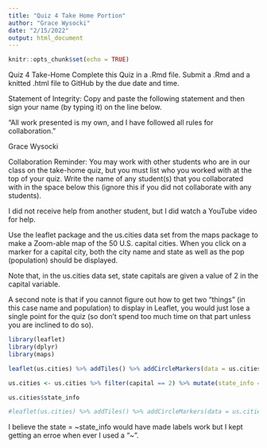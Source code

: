 ```yaml
---
title: "Quiz 4 Take Home Portion"
author: "Grace Wysocki"
date: "2/15/2022"
output: html_document
---
```


```r
knitr::opts_chunk$set(echo = TRUE)
```

Quiz 4 Take-Home
Complete this Quiz in a .Rmd file. Submit a .Rmd and a knitted .html file to GitHub by the due date and time.

Statement of Integrity: Copy and paste the following statement and then sign your name (by typing it) on the line below.

“All work presented is my own, and I have followed all rules for collaboration.”

Grace Wysocki

Collaboration Reminder: You may work with other students who are in our class on the take-home quiz, but you must list who you worked with at the top of your quiz. Write the name of any student(s) that you collaborated with in the space below this (ignore this if you did not collaborate with any students).

I did not receive help from another student, but I did watch a YouTube video for help.

Use the leaflet package and the us.cities data set from the maps package to make a Zoom-able map of the 50 U.S. capital cities. When you click on a marker for a capital city, both the city name and state as well as the pop (population) should be displayed.

Note that, in the us.cities data set, state capitals are given a value of 2 in the capital variable.

A second note is that if you cannot figure out how to get two “things” (in this case name and population) to display in Leaflet, you would just lose a single point for the quiz (so don’t spend too much time on that part unless you are inclined to do so).

```r
library(leaflet)
library(dplyr)
library(maps)

leaflet(us.cities) %>% addTiles() %>% addCircleMarkers(data = us.cities)

us.cities <- us.cities %>% filter(capital == 2) %>% mutate(state_info = paste(name, capital == 2, pop))

us.cities$state_info

#leaflet(us.cities) %>% addTiles() %>% addCircleMarkers(data = us.cities, lat = ~lat, lng = ~long, state_info = ~state_info)

```


I believe the state = ~state_info would have made labels work but I kept getting an erroe when ever I used a "~".